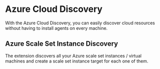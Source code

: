 # Azure Cloud Discovery

With the Azure Cloud Discovery, you can easily discover cloud resources without having to install agents on every machine.

## Azure Scale Set Instance Discovery
The extension discovers all your Azure scale set instances / virtual machines and create a scale set instance target for each one of them.